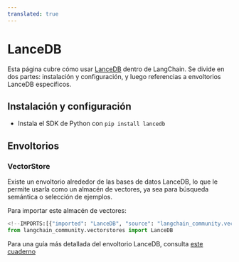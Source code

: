 ```yaml
---
translated: true
---
```


# LanceDB

Esta página cubre cómo usar [LanceDB](https://github.com/lancedb/lancedb) dentro de LangChain.
Se divide en dos partes: instalación y configuración, y luego referencias a envoltorios LanceDB específicos.

## Instalación y configuración

- Instala el SDK de Python con `pip install lancedb`

## Envoltorios

### VectorStore

Existe un envoltorio alrededor de las bases de datos LanceDB, lo que le permite usarla como un almacén de vectores,
ya sea para búsqueda semántica o selección de ejemplos.

Para importar este almacén de vectores:

```python
<!--IMPORTS:[{"imported": "LanceDB", "source": "langchain_community.vectorstores", "docs": "https://api.python.langchain.com/en/latest/vectorstores/langchain_community.vectorstores.lancedb.LanceDB.html", "title": "LanceDB"}]-->
from langchain_community.vectorstores import LanceDB
```

Para una guía más detallada del envoltorio LanceDB, consulta [este cuaderno](/docs/integrations/vectorstores/lancedb)
